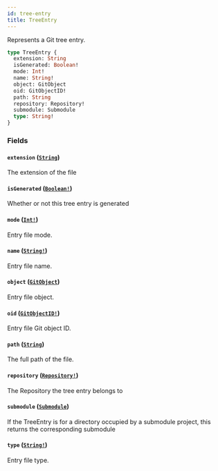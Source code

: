 ```yaml
---
id: tree-entry
title: TreeEntry
---
```


Represents a Git tree entry.

```graphql
type TreeEntry {
  extension: String
  isGenerated: Boolean!
  mode: Int!
  name: String!
  object: GitObject
  oid: GitObjectID!
  path: String
  repository: Repository!
  submodule: Submodule
  type: String!
}
```

### Fields

#### `extension` ([`String`](/docs/api/scalars/string))

The extension of the file

#### `isGenerated` ([`Boolean!`](/docs/api/scalars/boolean))

Whether or not this tree entry is generated

#### `mode` ([`Int!`](/docs/api/scalars/int))

Entry file mode.

#### `name` ([`String!`](/docs/api/scalars/string))

Entry file name.

#### `object` ([`GitObject`](/docs/api/interfaces/git-object))

Entry file object.

#### `oid` ([`GitObjectID!`](/docs/api/scalars/git-object-id))

Entry file Git object ID.

#### `path` ([`String`](/docs/api/scalars/string))

The full path of the file.

#### `repository` ([`Repository!`](/docs/api/objects/repository))

The Repository the tree entry belongs to

#### `submodule` ([`Submodule`](/docs/api/objects/submodule))

If the TreeEntry is for a directory occupied by a submodule project, this returns the corresponding submodule

#### `type` ([`String!`](/docs/api/scalars/string))

Entry file type.

